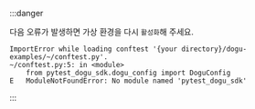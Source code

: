 :::danger

다음 오류가 발생하면 가상 환경을 다시 `활성화`해 주세요.

```shell
ImportError while loading conftest '{your directory}/dogu-examples/~/conftest.py'.
~/conftest.py:5: in <module>
    from pytest_dogu_sdk.dogu_config import DoguConfig
E   ModuleNotFoundError: No module named 'pytest_dogu_sdk'
```

:::
